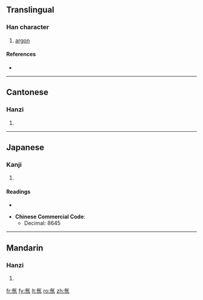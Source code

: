 {{also|氩}}
==Translingual==

===Han character===
{{Han char|rn=84|rad=气|as=08|sn=12|four=8011<sub>7</sub>|canj=人弓一中一 (ONMLM)}}

# [[argon]]

====References====
* {{Han ref|kx=0600.011|dkj=17069|hdz=32013.040|uh=6C2C|ud=27692|bh=B4E3|bd=46307}}

----

==Cantonese==

===Hanzi===
{{yue-hanzi|jyut=|y=a3}}

# {{defn|Cantonese|sort=气08}}

----

==Japanese==

===Kanji===
{{ja-kanji|grade=|rs=气08}}

# {{defn|Japanese}}

====Readings====
* {{ja-readings|on=[[あ]] (a)|kun=}}

* '''Chinese Commercial Code''':
** Decimal: 8645

----

==Mandarin==

===Hanzi===
{{cmn-hanzi|sim=氩|pin=[[yà]] ([[ya4]])|wg=ya<sup>4</sup>}}

# {{defn|Mandarin|sort=气08}}

[[fr:氬]]
[[fy:氬]]
[[lt:氬]]
[[ro:氬]]
[[zh:氬]]